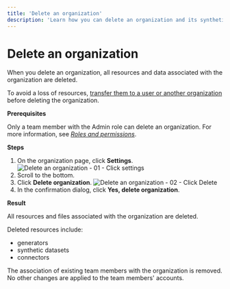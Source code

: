 ```yaml
---
title: 'Delete an organization'
description: 'Learn how you can delete an organization and its synthetic data resources in MOSTLY AI.'
---
```



# Delete an organization

When you delete an organization, all resources and data associated with the organization are deleted.

<Callout type="warning">To avoid a loss of resources, [transfer them to a user or another organization](/organizations/manage-resources#transfer-an-resource-to-a-user-or-organization) before deleting the organization.</Callout>

**Prerequisites**

Only a team member with the Admin role can delete an organization. For more information, see [_Roles and permissions_](/organizations/roles-and-permissions).

**Steps**

1. On the organization page, click **Settings**.
   <Image src="/docimages/organizations/delete-01-click-settings.webp" alt="Delete an organization - 01 - Click settings" width={700} height={300} />
2. Scroll to the bottom.
3. Click **Delete organization**.
   <Image src="/docimages/organizations/delete-02-click-delete.webp" alt="Delete an organization - 02 - Click Delete" width={700} height={300} />
4. In the confirmation dialog, click **Yes, delete organization**.

**Result**

All resources and files associated with the organization are deleted.

Deleted resources include:

- generators
- synthetic datasets
- connectors

The association of existing team members with the organization is removed. No other changes are applied to the team members' accounts.
